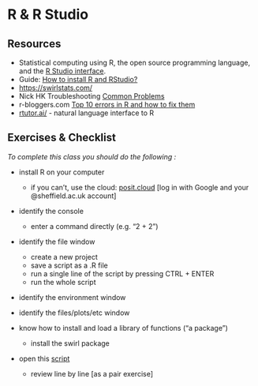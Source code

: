# R & R Studio

## Resources

* Statistical computing using R, the open source programming language, and the [R Studio interface](https://rstudio.com/).
* Guide: [How to install R and RStudio?](https://www.r-bloggers.com/2019/12/how-to-install-r-and-rstudio-2/)
* [https://swirlstats.com/](https://swirlstats.com/students.html)
* Nick HK Troubleshooting [Common Problems](https://nickch-k.github.io/DataCommSlides/Lecture_04_Common_R_Problems.html)
* r-bloggers.com [Top 10 errors in R and how to fix them](https://www.r-bloggers.com/2023/02/top-10-errors-in-r-and-how-to-fix-them/)
* [rtutor.ai/](http://rtutor.ai/) - natural language interface to R

## Exercises & Checklist

*To complete this class you should do the following :*

* install R on your computer
  * if you can't, use the cloud: [posit.cloud](https://login.posit.cloud) [log in with Google and your \@sheffield.ac.uk account]

* identify the console
  * enter a command directly (e.g. "2 + 2")

* identify the file window
  * create a new project
  * save a script as a .R file
  * run a single line of the script by pressing CTRL + ENTER
  * run the whole script

* identify the environment window

* identify the files/plots/etc window

* know how to install and load a library of functions ("a package")
  * install the swirl package

* open this [script](static/class2.R) 
  * review line by line [as a pair exercise]